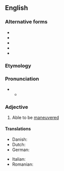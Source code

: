 ==English==

===Alternative forms===
* {{l|en|maneuvrable}}
* {{l|en|manoeuverable}}
* {{l|en|manœuverable}}
* {{l|en|manoeuvrable}}
* {{l|en|manœuvrable}}

===Etymology===
{{suffix|en|maneuver|able}}

===Pronunciation===
{{rfp|en}}
** {{audio|en|LL-Q1860 (eng)-Vealhurl-maneuverable.wav|Audio (Southern England)}}

===Adjective===
{{en-adj}}

# {{lb|en|often|in combination}} Able to be [[maneuver]]ed

====Translations====
{{trans-top|able to be maneuvered}}
* Danish: {{t|da|manøvredygtig}}
* Dutch: {{t+|nl|wendbaar}}
* German: {{t|de|manövrierfähig}}
{{trans-mid}}
* Italian: {{t+|it|manovrabile|m|f}}
* Romanian: {{t+|ro|manevrabil|m}}
{{trans-bottom}}
